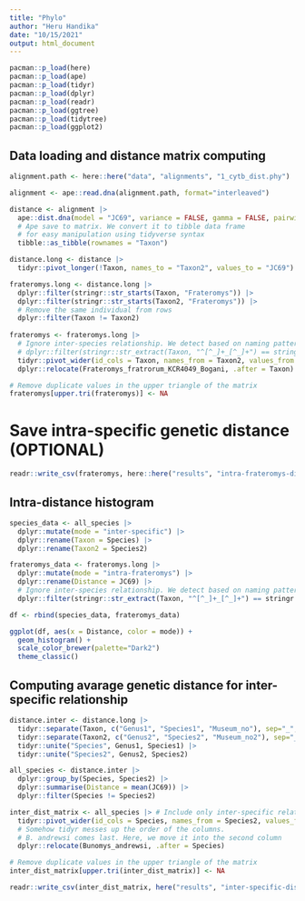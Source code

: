 ---
title: "Phylo"
author: "Heru Handika"
date: "10/15/2021"
output: html_document
---

```{r}
pacman::p_load(here)
pacman::p_load(ape)
pacman::p_load(tidyr)
pacman::p_load(dplyr)
pacman::p_load(readr)
pacman::p_load(ggtree)
pacman::p_load(tidytree)
pacman::p_load(ggplot2)
```

## Data loading and distance matrix computing 

```{r}
alignment.path <- here::here("data", "alignments", "1_cytb_dist.phy")

alignment <- ape::read.dna(alignment.path, format="interleaved")

distance <- alignment |> 
  ape::dist.dna(model = "JC69", variance = FALSE, gamma = FALSE, pairwise.deletion = FALSE, base.freq = NULL, as.matrix = TRUE) |>
  # Ape save to matrix. We convert it to tibble data frame
  # for easy manipulation using tidyverse syntax
  tibble::as_tibble(rownames = "Taxon")

distance.long <- distance |>
  tidyr::pivot_longer(!Taxon, names_to = "Taxon2", values_to = "JC69") 

frateromys.long <- distance.long |>
  dplyr::filter(stringr::str_starts(Taxon, "Frateromys")) |>
  dplyr::filter(stringr::str_starts(Taxon2, "Frateromys")) |> 
  # Remove the same individual from rows
  dplyr::filter(Taxon != Taxon2)
  
frateromys <- frateromys.long |> 
  # Ignore inter-species relationship. We detect based on naming patterns.
  # dplyr::filter(stringr::str_extract(Taxon, "^[^_]+_[^_]+") == stringr::str_extract(Taxon2, "^[^_]+_[^_]+")) |> 
  tidyr::pivot_wider(id_cols = Taxon, names_from = Taxon2, values_from = JC69) |> 
  dplyr::relocate(Frateromys_fratrorum_KCR4049_Bogani, .after = Taxon)

# Remove duplicate values in the upper triangle of the matrix
frateromys[upper.tri(frateromys)] <- NA
```

# Save intra-specific genetic distance (OPTIONAL)

```{r}
readr::write_csv(frateromys, here::here("results", "intra-frateromys-distanceJC69.csv"))
```

## Intra-distance histogram

```{r}
species_data <- all_species |> 
  dplyr::mutate(mode = "inter-specific") |> 
  dplyr::rename(Taxon = Species) |> 
  dplyr::rename(Taxon2 = Species2)

frateromys_data <- frateromys.long |> 
  dplyr::mutate(mode = "intra-frateromys") |> 
  dplyr::rename(Distance = JC69) |> 
  # Ignore inter-species relationship. We detect based on naming patterns.
  dplyr::filter(stringr::str_extract(Taxon, "^[^_]+_[^_]+") == stringr::str_extract(Taxon2, "^[^_]+_[^_]+")) 

df <- rbind(species_data, frateromys_data)

ggplot(df, aes(x = Distance, color = mode)) + 
  geom_histogram() +
  scale_color_brewer(palette="Dark2")
  theme_classic()
```

## Computing avarage genetic distance for inter-specific relationship

```{r}
distance.inter <- distance.long |>
  tidyr::separate(Taxon, c("Genus1", "Species1", "Museum_no"), sep="_", extra = "drop") |>
  tidyr::separate(Taxon2, c("Genus2", "Species2", "Museum_no2"), sep="_", extra = "drop") |>
  tidyr::unite("Species", Genus1, Species1) |>
  tidyr::unite("Species2", Genus2, Species2)

all_species <- distance.inter |>
  dplyr::group_by(Species, Species2) |>
  dplyr::summarise(Distance = mean(JC69)) |>
  dplyr::filter(Species != Species2)

inter_dist_matrix <- all_species |> # Include only inter-specific relationship
  tidyr::pivot_wider(id_cols = Species, names_from = Species2, values_from = Distance) |>
  # Somehow tidyr messes up the order of the columns. 
  # B. andrewsi comes last. Here, we move it into the second column
  dplyr::relocate(Bunomys_andrewsi, .after = Species)

# Remove duplicate values in the upper triangle of the matrix
inter_dist_matrix[upper.tri(inter_dist_matrix)] <- NA

readr::write_csv(inter_dist_matrix, here("results", "inter-specific-dist-matrix.csv"), na="")
```
